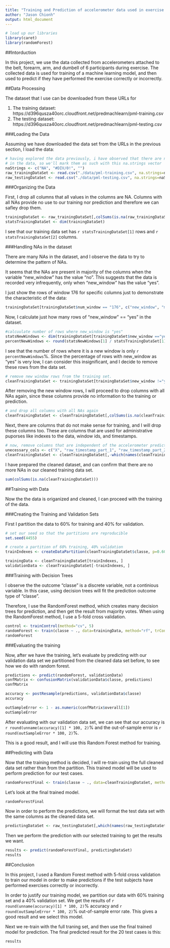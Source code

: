 ```yaml
---
title: "Training and Prediction of accelerometer data used in exercise."
author: "Jason Chionh"
output: html_document
---
```


```r
# load up our libraries
library(caret)
library(randomForest)
```

##Intorduction

In this project, we use the data collected from accelerometers attached to the belt, forearm, arm, and dumbell of 6 participants during exercise. The collected data is used for training of a machine learning model, and then used to predict if they have performed the exercise correctly or incorrectly.

##Data Processing

The dataset that I use can be downloaded from these URLs for 

1. The training dataset: https://d396qusza40orc.cloudfront.net/predmachlearn/pml-training.csv
2. The testing dataset: https://d396qusza40orc.cloudfront.net/predmachlearn/pml-testing.csv

###Loading the Data

Assuming we have downloaded the data set from the URLs in the previous section, I load the data:

```r
# having explored the data previously, i have observed that there are na.strings
# in the data, so we'll mark them as such with this na.strings vector
naStrings <- c("NA", "#DIV/0!", "")
raw_trainingDataSet <- read.csv("./data/pml-training.csv", na.strings=naStrings)
raw_testingDataSet <- read.csv("./data/pml-testing.csv", na.strings=naStrings)
```

###Organizing the Data

First, I drop all columns that all values in the columns are NA. Columns with all NAs provide no use to our training nor prediction and therefore we can safley drop them.

```r
trainingDataSet <- raw_trainingDataSet[,colSums(is.na(raw_trainingDataSet))<nrow(raw_trainingDataSet)]
statsTrainingDataSet <- dim(trainingDataSet)
```

I see that our training data set has ```r statsTrainingDataSet[1]``` rows and ```r statsTrainingDataSet[2]``` columns.

###Handling NAs in the dataset

There are many NAs in the dataset, and I observe the data to try to determine the pattern of NAs. 

It seems that the NAs are present in majority of the columns when the variable "new_window" has the value "no". This suggests that the data is recorded very infrequently, only when "new_window" has the value "yes".

I just show the rows of window 176 for specific columns just to demonstrate the characteristic of the data:

```r
trainingDataSet[trainingDataSet$num_window == "176", c("new_window", "max_roll_arm", "max_picth_arm", "max_yaw_arm")]
```

Now, I calculate just how many rows of "new_window" == "yes" in the dataset.

```r
#calcuulate number of rows where new_window is "yes"
statsNewWindows <- dim(trainingDataSet[trainingDataSet$new_window =="yes",])
percentNewWindows <- round(statsNewWindows[1] / statsTrainingDataSet[1] * 100, digits=2)
```

I see that the number of rows where it is a new window is only ```r percentNewWindows```%. Since the percentage of rows with new_window as "yes" is very low, I can consider this insignificant, and I decide to remove these rows from the data set.

```r
# remove new window rows from the training set.
cleanTrainingDataSet <- trainingDataSet[trainingDataSet$new_window !="yes",]
```

After removing the new window rows, I will proceed to drop columns with all NAs again, since these columns provide no information to the training or prediction.

```r
# and drop all columns with all NAs again
cleanTrainingDataSet <- cleanTrainingDataSet[,colSums(is.na(cleanTrainingDataSet))<nrow(cleanTrainingDataSet)]
```

Next, there are columns that do not make sense for training, and I will drop these columns too. These are columns that are used for administrative puporses like indexes to the data, window ids, and timestamps.

```r
# now, remove columns that are independent of the accelerometer prediction
unecessary_cols <- c("X", "raw_timestamp_part_1", "raw_timestamp_part_2", "cvtd_timestamp", "new_window", "num_window")
cleanTrainingDataSet <- cleanTrainingDataSet[,-which(names(cleanTrainingDataSet) %in% unecessary_cols)]
```

I have prepared the cleaned dataset, and can confirm that there are no more NAs in our cleaned training data set.

```r
sum(colSums(is.na(cleanTrainingDataSet)))
```

##Training with Data

Now the the data is origanized and cleaned, I can proceed with the training of the data.

###Creating the Training and Validation Sets

First I partition the data to 60% for training and 40% for validation.

```r
# set our seed so that the partitions are reproducible
set.seed(4455)

# create a partition of 60% training, 40% validation
trainIndexes <- createDataPartition(cleanTrainingDataSet$classe, p=0.60, list=FALSE)

trainingData <- cleanTrainingDataSet[trainIndexes, ]
validationData <- cleanTrainingDataSet[-trainIndexes, ]
```

###Training with Decision Trees

I observe the the outcome "classe" is a discrete variable, not a continious variable. In this case, using decision trees will fit the prediction outcome type of "classe".

Therefore, I use the RandomForest method, which creates many decision trees for prediction, and then get the result from majority votes. When using the RandomForest method, I use a 5-fold cross validation.

```r
control <- trainControl(method="cv", 5)
randomForest <- train(classe ~ ., data=trainingData, method="rf", trControl=control)
randomForest
```

###Evaluating the training

Now, after we have the training, let's evaluate by predicting with our validation data set we partitioned from the cleaned data set before, to see how we do with random forest.

```r
predictions <- predict(randomForest, validationData)
confMatrix <- confusionMatrix(validationData$classe, predictions)
confMatrix

accuracy <- postResample(predictions, validationData$classe)
accuracy

outSampleError <- 1 - as.numeric(confMatrix$overall[1])
outSampleError
```

After evaluating with our validation data set, we can see that our accuracy is ```r round(unname(accuracy)[1] * 100, 2)```% and the out-of-sample error is ```r round(outSampleError * 100, 2)```%.

This is a good result, and I will use this Random Forest method for training.

##Predicting with Data

Now that the training method is decided, I will re-train using the full cleaned data set rather than from the partition. This trained model will be used to perform prediction for our test cases.

```r
randomForestFinal <- train(classe ~ ., data=cleanTrainingDataSet, method="rf", trControl=control)
```

Let's look at the final trained model.

```r
randomForestFinal
```

Now in order to perform the predictions, we will format the test data set with the same columns as the cleaned data set.

```r
predictingDataSet <- raw_testingDataSet[,which(names(raw_testingDataSet) %in% names(cleanTrainingDataSet))]
```

Then we perform the prediction with our selected training to get the results we want.

```r
results <- predict(randomForestFinal, predictingDataSet)
results
```

##Conclusion

In this project, I used a Random Forest method with 5-fold cross validation to train our model in order to make predictions if the test subjects have performed exercises correctly or incorrectly. 

In order to justify our training model, we partition our data with 60% training set and a 40% validation set. We get the results of ```r round(unname(accuracy)[1] * 100, 2)```% accuracy and ```r round(outSampleError * 100, 2)```% out-of-sample error rate. This gives a good result and we select this model.

Next we re-train with the full traning set, and then use the final trained model for prediction. The final predicted result for the 20 test cases is this:

```r
results
```